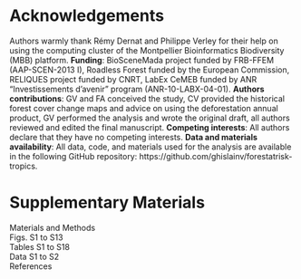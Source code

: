 # Acknowledgements

Authors warmly thank Rémy Dernat and Philippe Verley for their help on using the computing cluster of the Montpellier Bioinformatics Biodiversity (MBB) platform. **Funding**: BioSceneMada project funded by FRB-FFEM (AAP-SCEN-2013 I), Roadless Forest funded by the European Commission, RELIQUES project funded by CNRT, LabEx CeMEB funded by ANR "Investissements d'avenir" program (ANR-10-LABX-04-01). **Authors contributions**: GV and FA conceived the study, CV provided the historical forest cover change maps and advice on using the deforestation annual product, GV performed the analysis and wrote the original draft, all authors reviewed and edited the final manuscript. **Competing interests**: All authors declare that they have no competing interests. **Data and materials availability**: All data, code, and materials used for the analysis are available in the following GitHub repository: https://github.com/ghislainv/forestatrisk-tropics.

# Supplementary Materials

Materials and Methods    
Figs. S1 to S13    
Tables S1 to S18    
Data S1 to S2    
References

\nolinenumbers
\newpage